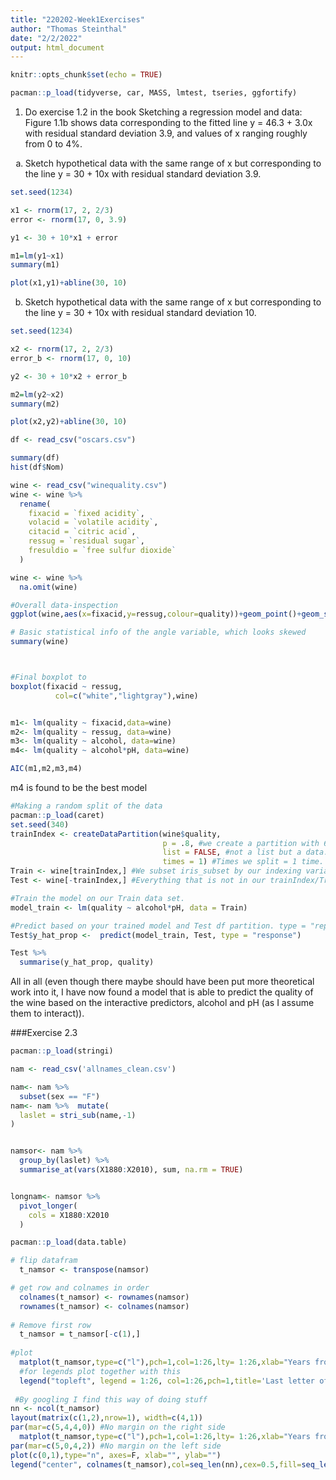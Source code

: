 ```yaml
---
title: "220202-Week1Exercises"
author: "Thomas Steinthal"
date: "2/2/2022"
output: html_document
---
```


```r
knitr::opts_chunk$set(echo = TRUE)

pacman::p_load(tidyverse, car, MASS, lmtest, tseries, ggfortify)
```

1. Do exercise 1.2 in the book
Sketching a regression model and data: Figure 1.1b shows data corresponding to the fitted line
y = 46.3 + 3.0x with residual standard deviation 3.9, and values of x ranging roughly from 0 to
4%.
(a) Sketch hypothetical data with the same range of x but corresponding to the line y = 30 + 10x
with residual standard deviation 3.9.


```r
set.seed(1234)

x1 <- rnorm(17, 2, 2/3)
error <- rnorm(17, 0, 3.9)

y1 <- 30 + 10*x1 + error

m1=lm(y1~x1)
summary(m1)

plot(x1,y1)+abline(30, 10)
```


(b) Sketch hypothetical data with the same range of x but corresponding to the line y = 30 + 10x
with residual standard deviation 10.

```r
set.seed(1234)

x2 <- rnorm(17, 2, 2/3)
error_b <- rnorm(17, 0, 10)

y2 <- 30 + 10*x2 + error_b

m2=lm(y2~x2)
summary(m2)

plot(x2,y2)+abline(30, 10)
```


```r
df <- read_csv("oscars.csv")

summary(df)
hist(df$Nom)
```

```r
wine <- read_csv("winequality.csv")
wine <- wine %>% 
  rename(
    fixacid = `fixed acidity`,
    volacid = `volatile acidity`,
    citacid = `citric acid`,
    ressug = `residual sugar`,
    fresuldio = `free sulfur dioxide`
  )

wine <- wine %>% 
  na.omit(wine)

#Overall data-inspection
ggplot(wine,aes(x=fixacid,y=ressug,colour=quality))+geom_point()+geom_smooth(method=lm,se=FALSE)+labs(title="Data Inspection")

# Basic statistical info of the angle variable, which looks skewed
summary(wine)



#Final boxplot to 
boxplot(fixacid ~ ressug,
          col=c("white","lightgray"),wine)



```

```r
m1<- lm(quality ~ fixacid,data=wine)
m2<- lm(quality ~ ressug, data=wine)
m3<- lm(quality ~ alcohol, data=wine)
m4<- lm(quality ~ alcohol*pH, data=wine)

AIC(m1,m2,m3,m4)
```
m4 is found to be the best model



```r
#Making a random split of the data
pacman::p_load(caret)
set.seed(340)
trainIndex <- createDataPartition(wine$quality,
                                  p = .8, #we create a partition with 60%
                                  list = FALSE, #not a list but a data.frame
                                  times = 1) #Times we split = 1 time. 
Train <- wine[trainIndex,] #We subset iris_subset by our indexing variable trainIndex
Test <- wine[-trainIndex,] #Everything that is not in our trainIndex/Train will be in Test.
```

```r
#Train the model on our Train data set.
model_train <- lm(quality ~ alcohol*pH, data = Train)
```

```r
#Predict based on your trained model and Test df partition. type = "reponse" because we're working with logistic regression. This changes the outcome to be probabilities and not log-odds. 
Test$y_hat_prop <-  predict(model_train, Test, type = "response")

Test %>% 
  summarise(y_hat_prop, quality)
```


All in all (even though there maybe should have been put more theoretical work into it, I have now found a model that is able to predict the quality of the wine based on the interactive predictors, alcohol and pH (as I assume them to interact)).



###Exercise 2.3

```r
pacman::p_load(stringi)

nam <- read_csv('allnames_clean.csv')

nam<- nam %>% 
  subset(sex == "F")
nam<- nam %>%  mutate(
  laslet = stri_sub(name,-1)
)


namsor<- nam %>% 
  group_by(laslet) %>% 
  summarise_at(vars(X1880:X2010), sum, na.rm = TRUE)


longnam<- namsor %>% 
  pivot_longer(
    cols = X1880:X2010
  )

```



```r
pacman::p_load(data.table)

# flip datafram
  t_namsor <- transpose(namsor)

# get row and colnames in order
  colnames(t_namsor) <- rownames(namsor)
  rownames(t_namsor) <- colnames(namsor)
  
# Remove first row
  t_namsor = t_namsor[-c(1),]
  
#plot
  matplot(t_namsor,type=c("l"),pch=1,col=1:26,lty= 1:26,xlab="Years from 1880", ylab="Number of names given")
  #for legends plot together with this
  legend("topleft", legend = 1:26, col=1:26,pch=1,title='Last letter of name')
  
 #By googling I find this way of doing stuff 
nn <- ncol(t_namsor)
layout(matrix(c(1,2),nrow=1), width=c(4,1)) 
par(mar=c(5,4,4,0)) #No margin on the right side
  matplot(t_namsor,type=c("l"),pch=1,col=1:26,lty= 1:26,xlab="Years from 1880", ylab="Number of names given")
par(mar=c(5,0,4,2)) #No margin on the left side
plot(c(0,1),type="n", axes=F, xlab="", ylab="")
legend("center", colnames(t_namsor),col=seq_len(nn),cex=0.5,fill=seq_len(nn),title='Last letter')
```

